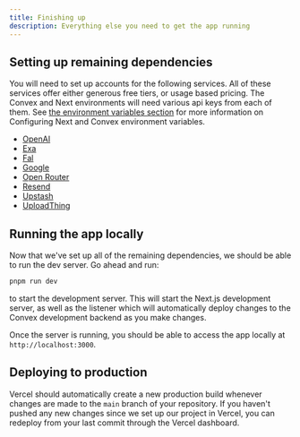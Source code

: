```yaml
---
title: Finishing up
description: Everything else you need to get the app running
---
```


## Setting up remaining dependencies

You will need to set up accounts for the following services. All of these services offer either generous free tiers, or usage based pricing. The Convex and Next environments will
need various api keys from each of them. See [the environment variables section](/getting-started/init-env) for more information on Configuring Next and Convex environment variables.

- [OpenAI](https://platform.openai.com/)
- [Exa](https://exa.ai/)
- [Fal](https://fal.ai/)
- [Google](https://console.cloud.google.com/)
- [Open Router](https://openrouter.ai/)
- [Resend](https://resend.com/)
- [Upstash](https://upstash.com/)
- [UploadThing](https://uploadthing.com/)

## Running the app locally

Now that we've set up all of the remaining dependencies, we should be able to run the dev server. Go ahead and run:

```bash
pnpm run dev
```

to start the development server. This will start the Next.js development server, as well as the listener which will automatically deploy changes to the Convex development
backend as you make changes.

Once the server is running, you should be able to access the app locally at `http://localhost:3000`.

## Deploying to production

Vercel should automatically create a new production build whenever changes are made to the `main` branch of your repository. If you haven't pushed any new changes since we set up our
project in Vercel, you can redeploy from your last commit through the Vercel dashboard.
